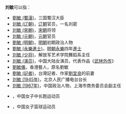 '''刘敏'''可以指：
* [[劉敏_(蜀漢)|劉敏 (蜀漢)]]，三国蜀汉大臣
* [[刘敏_(辽朝)|刘敏 (辽朝)]]，[[辽朝|辽朝]]官员，一名刘密
* [[刘敏_(宋朝)|刘敏 (宋朝)]]，[[宋朝|宋朝]]将领
* [[刘敏_(元朝)|刘敏 (元朝)]]，[[元朝|元朝]]官员
* [[劉敏_(明朝)|劉敏 (明朝)]]，[[明朝|明朝]]初期政治人物
* [[劉敏_(永樂進士)|劉敏 (永樂進士)]]，[[明朝|明朝]][[永乐_(明朝)|永樂]]四年[[進士|進士]]
* [[刘敏_(少将)|刘敏 (少将)]]，解放军艺术学院舞蹈系主任
* [[刘敏_(演员)|刘敏 (演员)]]，中国大陆女演员，代表作品《[[武林外传|武林外传]]》
* [[劉敏儀|劉敏儀]]，香港藝人，原名劉敏
* [[劉敏_(記者)|劉敏 (記者)]]，台灣記者、作家[[劉宜良|劉宜良]]的前妻
* [[刘敏_(1945年)|刘敏 (1945年)]]，北京人民广播电台台长
* [[刘敏_(1967年)|刘敏 (1967年)]]，中国政治人物，上海市商务委员会副主任
* {{link-de|刘敏 (长跑运动员)|Liu Min}}，中国女子中长跑运动员
* {{link-it|刘敏 (篮球运动员)|Liu Min}}，中国女子篮球运动员

{{消歧义|M敏|cat=二字刘姓人名消歧义}}